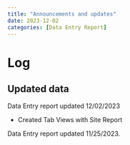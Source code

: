 ```yaml
---
title: "Announcements and updates"
date: 2023-12-02
categories: [Data Entry Report]
---
```


# Log

::: callout-note
## Updated data

Data Entry report updated 12/02/2023

-   Created Tab Views with Site Report

Data Entry report updated 11/25/2023.
:::
